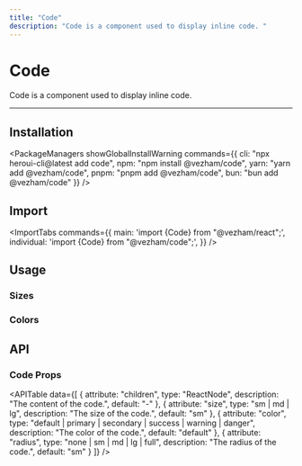 ```yaml
---
title: "Code"
description: "Code is a component used to display inline code. "
---
```



# Code

Code is a component used to display inline code.

<ComponentLinks component="code" rscCompatible />

---

<CarbonAd/>

## Installation

<PackageManagers
  showGlobalInstallWarning
  commands={{
    cli: "npx heroui-cli@latest add code",
    npm: "npm install @vezham/code",
    yarn: "yarn add @vezham/code",
    pnpm: "pnpm add @vezham/code",
    bun: "bun add @vezham/code"
  }}
/>


## Import

<ImportTabs
  commands={{
    main: 'import {Code} from "@vezham/react";',
    individual: 'import {Code} from "@vezham/code";',
  }}
/>

## Usage

<CodeDemo title="Usage" files={codeContent.usage} />

### Sizes

<CodeDemo title="Sizes" files={codeContent.sizes} />

### Colors

<CodeDemo title="Colors" files={codeContent.colors} />

<Spacer y={4} />

## API

### Code Props

<APITable
  data={[
    {
      attribute: "children",
      type: "ReactNode",
      description: "The content of the code.",
      default: "-"
    },
    {
      attribute: "size",
      type: "sm | md | lg",
      description: "The size of the code.",
      default: "sm"
    },
    {
      attribute: "color",
      type: "default | primary | secondary | success | warning | danger",
      description: "The color of the code.",
      default: "default"
    },
    {
      attribute: "radius",
      type: "none | sm | md | lg | full",
      description: "The radius of the code.",
      default: "sm"
    }
  ]}
/>
